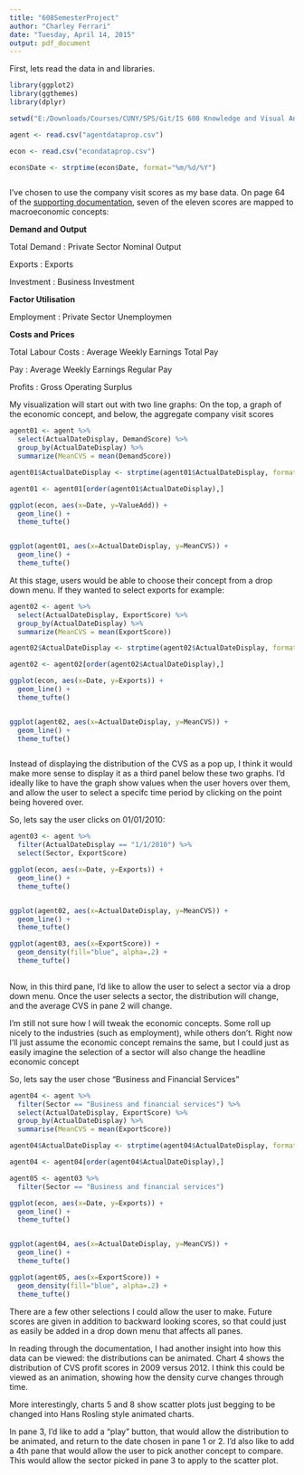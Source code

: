 ---
title: "608SemesterProject"
author: "Charley Ferrari"
date: "Tuesday, April 14, 2015"
output: pdf_document
---

First, lets read the data in and libraries.

```{r}

library(ggplot2)
library(ggthemes)
library(dplyr)

setwd("E:/Downloads/Courses/CUNY/SPS/Git/IS 608 Knowledge and Visual Analytics/Semester Project")

agent <- read.csv("agentdataprop.csv")

econ <- read.csv("econdataprop.csv")

econ$Date <- strptime(econ$Date, format="%m/%d/%Y")



```

I've chosen to use the company visit scores as my base data. On page 64 of the [supporting documentation](http://www.bankofengland.co.uk/publications/Documents/quarterlybulletin/2013/qb130106.pdf), seven of the eleven scores are mapped to macroeconomic concepts: 

**Demand and Output**

Total Demand : Private Sector Nominal Output

Exports : Exports

Investment : Business Investment

**Factor Utilisation**

Employment :  Private Sector Unemploymen

**Costs and Prices**

Total Labour Costs : Average Weekly Earnings Total Pay

Pay : Average Weekly Earnings Regular Pay

Profits : Gross Operating Surplus

My visualization will start out with two line graphs: On the top, a graph of the economic concept,
and below, the aggregate company visit scores



```{r}

agent01 <- agent %>%
  select(ActualDateDisplay, DemandScore) %>%
  group_by(ActualDateDisplay) %>%
  summarize(MeanCVS = mean(DemandScore))

agent01$ActualDateDisplay <- strptime(agent01$ActualDateDisplay, format="%m/%d/%Y")

agent01 <- agent01[order(agent01$ActualDateDisplay),]

ggplot(econ, aes(x=Date, y=ValueAdd)) +
  geom_line() + 
  theme_tufte()


ggplot(agent01, aes(x=ActualDateDisplay, y=MeanCVS)) +
  geom_line() +
  theme_tufte()


```

At this stage, users would be able to choose their concept from a drop down menu. If they wanted
to select exports for example:

```{r}

agent02 <- agent %>%
  select(ActualDateDisplay, ExportScore) %>%
  group_by(ActualDateDisplay) %>%
  summarize(MeanCVS = mean(ExportScore))

agent02$ActualDateDisplay <- strptime(agent02$ActualDateDisplay, format="%m/%d/%Y")

agent02 <- agent02[order(agent02$ActualDateDisplay),]

ggplot(econ, aes(x=Date, y=Exports)) +
  geom_line() + 
  theme_tufte()


ggplot(agent02, aes(x=ActualDateDisplay, y=MeanCVS)) +
  geom_line() +
  theme_tufte()



```

Instead of displaying the distribution of the CVS as a pop up, I think it would make more sense
to display it as a third panel below these two graphs. I'd ideally like to have the graph show
values when the user hovers over them, and allow the user to select a specifc time period by
clicking on the point being hovered over.

So, lets say the user clicks on 01/01/2010:

```{r}

agent03 <- agent %>%
  filter(ActualDateDisplay == "1/1/2010") %>%
  select(Sector, ExportScore)

ggplot(econ, aes(x=Date, y=Exports)) +
  geom_line() + 
  theme_tufte()


ggplot(agent02, aes(x=ActualDateDisplay, y=MeanCVS)) +
  geom_line() +
  theme_tufte()

ggplot(agent03, aes(x=ExportScore)) +
  geom_density(fill="blue", alpha=.2) +
  theme_tufte()
  


```

Now, in this third pane, I'd like to allow the user to select a sector via a drop down menu.
Once the user selects a sector, the distribution will change, and the average CVS in pane 2
will change.

I'm still not sure how I will tweak the economic concepts. Some roll up nicely to the industries
(such as employment), while others don't. Right now I'll just assume the economic concept remains
the same, but I could just as easily imagine the selection of a sector will also change the 
headline economic concept

So, lets say the user chose "Business and Financial Services"

```{r}

agent04 <- agent %>%
  filter(Sector == "Business and financial services") %>%
  select(ActualDateDisplay, ExportScore) %>%
  group_by(ActualDateDisplay) %>%
  summarise(MeanCVS = mean(ExportScore))

agent04$ActualDateDisplay <- strptime(agent04$ActualDateDisplay, format="%m/%d/%Y")

agent04 <- agent04[order(agent04$ActualDateDisplay),]

agent05 <- agent03 %>% 
  filter(Sector == "Business and financial services")

ggplot(econ, aes(x=Date, y=Exports)) +
  geom_line() + 
  theme_tufte()


ggplot(agent04, aes(x=ActualDateDisplay, y=MeanCVS)) +
  geom_line() +
  theme_tufte()

ggplot(agent05, aes(x=ExportScore)) +
  geom_density(fill="blue", alpha=.2) +
  theme_tufte()

```

There are a few other selections I could allow the user to make. Future scores are given in 
addition to backward looking scores, so that could just as easily be added in a drop down menu
that affects all panes.

In reading through the documentation, I had another insight into how this data can be viewed:
the distributions can be animated. Chart 4 shows the distribution of CVS profit scores in 2009
versus 2012. I think this could be viewed as an animation, showing how the density curve changes
through time.

More interestingly, charts 5 and 8 show scatter plots just begging to be changed into Hans 
Rosling style animated charts. 

In pane 3, I'd like to add a "play" button, that would allow the distribution to be animated, and
return to the date chosen in pane 1 or 2. I'd also like to add a 4th pane that would allow the 
user to pick another concept to compare. This would allow the sector picked in pane 3 to apply
to the scatter plot.





